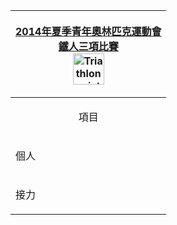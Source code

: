 {| class="infobox" style="padding:0.3em; margin-left:15px; border:1px solid #B8C7D9; background:#f5faff; font-size:90%; line-height:1.5em"
|- style="background:#cedff2; text-align:center;"
!colspan="4"|[[2014年夏季青年奧林匹克運動會]]<br/>[[2014年夏季青年奧林匹克運動會鐵人三項比賽|鐵人三項比賽]]<br/>[[Image:Triathlon pictogram.svg|50px]]
|- style="background:#deeaf6; text-align:center;"
|colspan="4" align="center"|項目
|-
|個人
|align="center"|[[2014年夏季青年奧林匹克運動會男子鐵人三項比賽|男子]]
|align="center"|[[2014年夏季青年奧林匹克運動會女子鐵人三項比賽|女子]]
|
|-
|接力
|
|
|align="center"|[[2014年夏季青年奧林匹克運動會混合接力鐵人三項比賽|混合]]
|}<noinclude>[[Category:夏季奧林匹克運動會鐵人三項比賽導航模板|{{PAGENAME}}]]
[[Category:2014年夏季青年奧林匹克運動會比賽項目導航模板|{{PAGENAME}}]]
</noinclude>